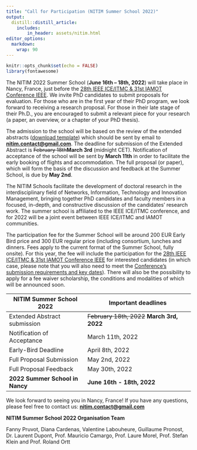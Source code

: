 ```yaml
---
title: "Call for Participation (NITIM Summer School 2022)"
output:
  distill::distill_article:
    includes:
        in_header: assets/nitim.html
editor_options: 
  markdown: 
    wrap: 90
---
```


```r
knitr::opts_chunk$set(echo = FALSE)
library(fontawesome)
```

The NITIM 2022 Summer School (**June 16th -- 18th, 2022**) will take place in Nancy,
France, just before the [28th IEEE ICE/ITMC & 31st IAMOT Conference
IEEE](https://ice-iamot-2022-conference.org/). We invite PhD candidates to submit
proposals for evaluation. For those who are in the first year of their PhD program, we
look forward to receiving a research proposal. For those in their late stage of their
Ph.D., you are encouraged to submit a relevant piece for your research (a paper, an
overview, or a chapter of your PhD thesis).

The admission to the school will be based on the review of the extended abstracts
([download
template](https://ice-iamot-2022-conference.org/assets/nitim/Template_Extended_Abstract-NITIM2022.docx))
which should be sent by email to
[**nitim.contact\@gmail.com**](mailto:nitim.contact@gmail.com){.email}. The deadline for
submission of the Extended Abstract is ~~February 18th~~**March 3rd** (midnight CET). Notification of
acceptance of the school will be sent by **March 11th** in order to facilitate the early
booking of flights and accommodation. The full proposal (or paper), which will form the
basis of the discussion and feedback at the Summer School, is due by **May 2nd**.

The NITIM Schools facilitate the development of doctoral research in the interdisciplinary
field of Networks, Information, Technology and Innovation Management, bringing together
PhD candidates and faculty members in a focused, in-depth, and constructive discussion of
the candidates' research work. The summer school is affiliated to the IEEE ICE/ITMC
conference, and for 2022 will be a joint event between IEEE ICE/ITMC and IAMOT
communities.

The participation fee for the Summer School will be around 200 EUR Early Bird price and
300 EUR regular price (including consortium, lunches and dinners. Fees apply to the
current format of the Summer School, fully onsite). For this year, the fee will include
the participation for the [28th IEEE ICE/ITMC & 31st IAMOT Conference
IEEE](https://ice-iamot-2022-conference.org/) for interested candidates (in which case,
please note that you will also need to meet the [Conference's submission requirements and
key dates](https://ice-iamot-2022-conference.org/3-call.html)). There will also be the
possibility to apply for a fee waiver scholarship, the conditions and modalities of which
will be announced soon.

| **NITIM Summer School 2022**    | **Important deadlines**                    |
|---------------------------------|--------------------------------------------|
| Extended Abstract submission    | ~~February 18th, 2022~~ **March 3rd, 2022**|
| Notification of Acceptance      | March 11th, 2022                           |
| Early-Bird Deadline             | April 8th, 2022                            |
| Full Proposal Submission        | May 2nd, 2022                              |
| Full Proposal Feedback          | May 30th, 2022                             |
| **2022 Summer School in Nancy** | **June 16th - 18th, 2022**                 |

We look forward to seeing you in Nancy, France! If you have any questions, please feel
free to contact us: [**nitim.contact\@gmail.com**](mailto:nitim.contact@gmail.com){.email}

**NITIM Summer School 2022 Organisation Team**

Fanny Pruvot, Diana Cardenas, Valentine Labouheure, Guillaume Pronost, Dr. Laurent Dupont,
Prof. Mauricio Camargo, Prof. Laure Morel, Prof. Stefan Klein and Prof. Roland Ortt

